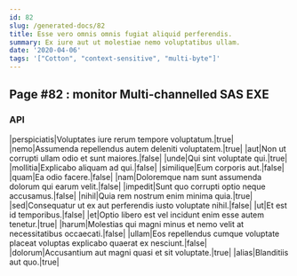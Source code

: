 ```yaml
---
id: 82
slug: /generated-docs/82
title: Esse vero omnis omnis fugiat aliquid perferendis.
summary: Ex iure aut ut molestiae nemo voluptatibus ullam.
date: '2020-04-06'
tags: '["Cotton", "context-sensitive", "multi-byte"]'
---
```

## Page #82 : monitor Multi-channelled SAS EXE
<Partial />

### API

|perspiciatis|Voluptates iure rerum tempore voluptatum.|true|
|nemo|Assumenda repellendus autem deleniti voluptatem.|true|
|aut|Non ut corrupti ullam odio et sunt maiores.|false|
|unde|Qui sint voluptate qui.|true|
|mollitia|Explicabo aliquam ad qui.|false|
|similique|Eum corporis aut.|false|
|quam|Ea odio facere.|false|
|nam|Doloremque nam sunt assumenda dolorum qui earum velit.|false|
|impedit|Sunt quo corrupti optio neque accusamus.|false|
|nihil|Quia rem nostrum enim minima quia.|true|
|sed|Consequatur ut ex aut perferendis iusto voluptate nihil.|false|
|ut|Et est id temporibus.|false|
|et|Optio libero est vel incidunt enim esse autem tenetur.|true|
|harum|Molestias qui magni minus et nemo velit at necessitatibus occaecati.|false|
|ullam|Eos repellendus cumque voluptate placeat voluptas explicabo quaerat ex nesciunt.|false|
|dolorum|Accusantium aut magni quasi et sit voluptate.|true|
|alias|Blanditiis aut quo.|true|





